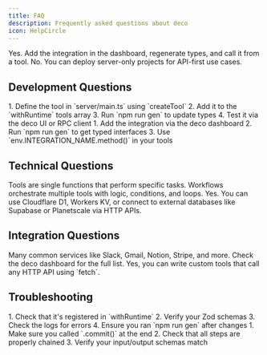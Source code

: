 ```yaml
---
title: FAQ
description: Frequently asked questions about deco
icon: HelpCircle
---
```



<AccordionGroup>
  <Accordion title="Can I use OpenAI, Anthropic, or my own model?" icon="Bot" client:load>
    Yes. Add the integration in the dashboard, regenerate types, and call it from a tool.
  </Accordion>

  <Accordion title="Do I need a front-end?" icon="Monitor" client:load>
    No. You can deploy server-only projects for API-first use cases.
  </Accordion>
</AccordionGroup>

## Development Questions

<AccordionGroup>
  <Accordion title="How do I add a new tool?" icon="Wrench" client:load>
    1. Define the tool in `server/main.ts` using `createTool`
    2. Add it to the `withRuntime` tools array
    3. Run `npm run gen` to update types
    4. Test it via the deco UI or RPC client
  </Accordion>

  <Accordion title="How do I connect to an external API?" icon="Globe" client:load>
    1. Add the integration via the deco dashboard
    2. Run `npm run gen` to get typed interfaces
    3. Use `env.INTEGRATION_NAME.method()` in your tools
  </Accordion>
</AccordionGroup>

## Technical Questions

<AccordionGroup>
  <Accordion title="What's the difference between tools and workflows?" icon="Settings" client:load>
    Tools are single functions that perform specific tasks. Workflows orchestrate multiple tools with logic, conditions, and loops.
  </Accordion>

  <Accordion title="Can I use my own database?" icon="Database" client:load>
    Yes. You can use Cloudflare D1, Workers KV, or connect to external databases like 
    Supabase or Planetscale via HTTP APIs.
  </Accordion>
</AccordionGroup>

## Integration Questions

<AccordionGroup>
  <Accordion title="Which integrations are available?" icon="Link" client:load>
    Many common services like Slack, Gmail, Notion, Stripe, and more. Check the deco dashboard for the full list.
  </Accordion>

  <Accordion title="Can I create custom integrations?" icon="Code" client:load>
    Yes, you can write custom tools that call any HTTP API using `fetch`.
  </Accordion>
</AccordionGroup>

## Troubleshooting

<AccordionGroup>
  <Accordion title="My tool isn't working" icon="AlertCircle" client:load>
    1. Check that it's registered in `withRuntime`
    2. Verify your Zod schemas
    3. Check the logs for errors
    4. Ensure you ran `npm run gen` after changes
  </Accordion>

  <Accordion title="My workflow isn't executing" icon="AlertTriangle" client:load>
    1. Make sure you called `.commit()` at the end
    2. Check that all steps are properly chained
    3. Verify your input/output schemas match
  </Accordion>
</AccordionGroup>
